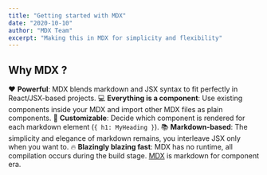 ```yaml
---
title: "Getting started with MDX"
date: "2020-10-10"
author: "MDX Team"
excerpt: "Making this in MDX for simplicity and flexibility"
---
```


## Why MDX ?

❤️ **Powerful**: MDX blends markdown and JSX syntax to fit perfectly in
React/JSX-based projects.
💻 **Everything is a component**: Use existing components inside your
MDX and import other MDX files as plain components.
🔧 **Customizable**: Decide which component is rendered for each markdown
element (`{ h1: MyHeading }`).
📚 **Markdown-based**: The simplicity and elegance of markdown remains,
you interleave JSX only when you want to.
🔥 **Blazingly blazing fast**: MDX has no runtime, all compilation occurs
during the build stage.
[MDX](https://mdxjs.com) is markdown for component era.
